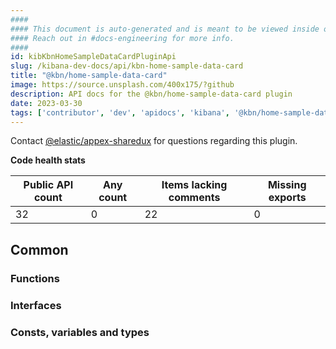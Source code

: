 ```yaml
---
####
#### This document is auto-generated and is meant to be viewed inside our experimental, new docs system.
#### Reach out in #docs-engineering for more info.
####
id: kibKbnHomeSampleDataCardPluginApi
slug: /kibana-dev-docs/api/kbn-home-sample-data-card
title: "@kbn/home-sample-data-card"
image: https://source.unsplash.com/400x175/?github
description: API docs for the @kbn/home-sample-data-card plugin
date: 2023-03-30
tags: ['contributor', 'dev', 'apidocs', 'kibana', '@kbn/home-sample-data-card']
---
```




Contact [@elastic/appex-sharedux](https://github.com/orgs/elastic/teams/appex-sharedux) for questions regarding this plugin.

**Code health stats**

| Public API count  | Any count | Items lacking comments | Missing exports |
|-------------------|-----------|------------------------|-----------------|
| 32 | 0 | 22 | 0 |

## Common

### Functions
<DocDefinitionList data={kbnHomeSampleDataCardObj.common.functions}/>

### Interfaces
<DocDefinitionList data={kbnHomeSampleDataCardObj.common.interfaces}/>

### Consts, variables and types
<DocDefinitionList data={kbnHomeSampleDataCardObj.common.misc}/>

